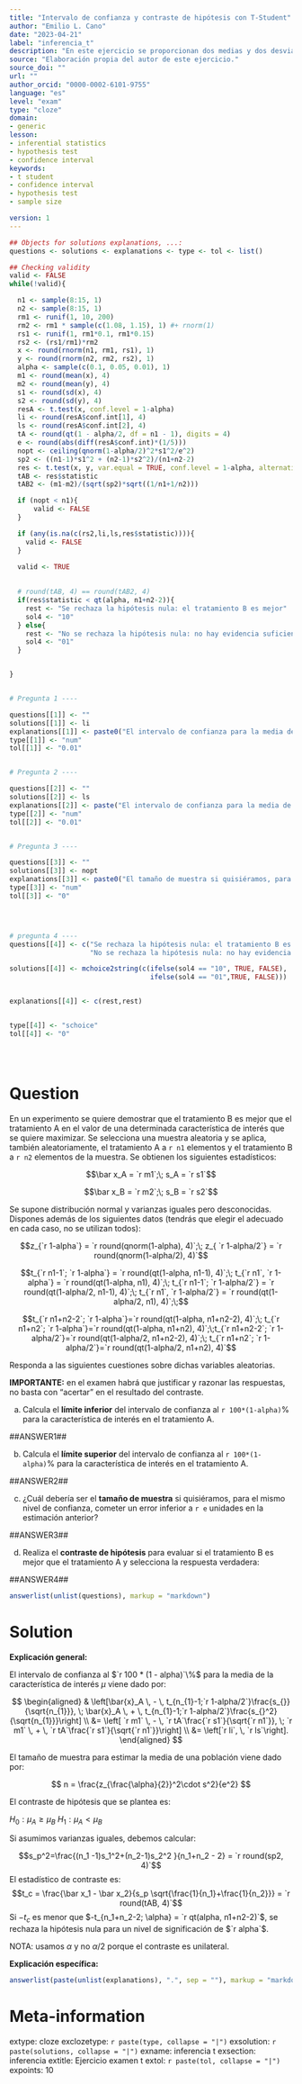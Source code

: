 ```yaml
---
title: "Intervalo de confianza y contraste de hipótesis con T-Student"
author: "Emilio L. Cano"
date: "2023-04-21"
label: "inferencia_t"
description: "En este ejercicio se proporcionan dos medias y dos desviaciones típicas, correspondientes a una característica de interés de dos tratamientos. Se deben responder preguntas sobre intervalos de confianza, tamaño muestral y contraste de hipótesis usando la distribución T-student."
source: "Elaboración propia del autor de este ejercicio."
source_doi: ""
url: ""
author_orcid: "0000-0002-6101-9755"
language: "es"
level: "exam"
type: "cloze"
domain:
- generic
lesson:
- inferential statistics
- hypothesis test
- confidence interval
keywords:
- t student
- confidence interval
- hypothesis test
- sample size

version: 1
---
```






```r


## Objects for solutions explanations, ...:
questions <- solutions <- explanations <- type <- tol <- list()

## Checking validity
valid <- FALSE
while(!valid){

  n1 <- sample(8:15, 1)
  n2 <- sample(8:15, 1)
  rm1 <- runif(1, 10, 200)
  rm2 <- rm1 * sample(c(1.08, 1.15), 1) #+ rnorm(1)
  rs1 <- runif(1, rm1*0.1, rm1*0.15)
  rs2 <- (rs1/rm1)*rm2
  x <- round(rnorm(n1, rm1, rs1), 1)
  y <- round(rnorm(n2, rm2, rs2), 1)
  alpha <- sample(c(0.1, 0.05, 0.01), 1)
  m1 <- round(mean(x), 4)
  m2 <- round(mean(y), 4)
  s1 <- round(sd(x), 4)
  s2 <- round(sd(y), 4)
  resA <- t.test(x, conf.level = 1-alpha)
  li <- round(resA$conf.int[1], 4)
  ls <- round(resA$conf.int[2], 4)
  tA <- round(qt(1 - alpha/2, df = n1 - 1), digits = 4)
  e <- round(abs(diff(resA$conf.int)*(1/5)))
  nopt <- ceiling(qnorm(1-alpha/2)^2*s1^2/e^2)
  sp2 <- ((n1-1)*s1^2 + (n2-1)*s2^2)/(n1+n2-2)
  res <- t.test(x, y, var.equal = TRUE, conf.level = 1-alpha, alternative = "greater")
  tAB <- res$statistic
  tAB2 <- (m1-m2)/(sqrt(sp2)*sqrt((1/n1+1/n2)))

  if (nopt < n1){
      valid <- FALSE
  }

  if (any(is.na(c(rs2,li,ls,res$statistic)))){
    valid <- FALSE
  }

  valid <- TRUE
  
  
  # round(tAB, 4) == round(tAB2, 4)
  if(res$statistic < qt(alpha, n1+n2-2)){
    rest <- "Se rechaza la hipótesis nula: el tratamiento B es mejor"
    sol4 <- "10"
  } else{
    rest <- "No se rechaza la hipótesis nula: no hay evidencia suficiente para afirmar que el tratamiento B sea mejor"
    sol4 <- "01"
  }


}


# Pregunta 1 ----

questions[[1]] <- ""
solutions[[1]] <- li
explanations[[1]] <- paste0("El intervalo de confianza para la media de la característica de interés con el tratamiento A es:", paste0("[", paste(resA$conf.int, collapse = "; "), "]"))
type[[1]] <- "num"
tol[[1]] <- "0.01"


# Pregunta 2 ----

questions[[2]] <- ""
solutions[[2]] <- ls
explanations[[2]] <- paste("El intervalo de confianza para la media de la característica de interés con el tratamiento A es:", paste0("[", paste(resA$conf.int, collapse = "; "), "]"))
type[[2]] <- "num"
tol[[2]] <- "0.01"


# Pregunta 3 ----

questions[[3]] <- ""
solutions[[3]] <- nopt
explanations[[3]] <- paste0("El tamaño de muestra si quisiéramos, para el mismo nivel de confianza, cometer un error inferior a ", e," unidades en la estimación anterior es de " ,nopt,".")
type[[3]] <- "num"
tol[[3]] <- "0"




# pregunta 4 ----
questions[[4]] <- c("Se rechaza la hipótesis nula: el tratamiento B es mejor",
                    "No se rechaza la hipótesis nula: no hay evidencia suficiente para afirmar que el tratamiento B sea mejor")

solutions[[4]] <- mchoice2string(c(ifelse(sol4 == "10", TRUE, FALSE),
                                   ifelse(sol4 == "01",TRUE, FALSE)))


explanations[[4]] <- c(rest,rest)


type[[4]] <- "schoice"
tol[[4]] <- "0"





```


Question
========

 En un experimento se quiere demostrar que el tratamiento B es mejor que el 
tratamiento A en el valor de una determinada característica de interés que se
quiere maximizar. Se selecciona una muestra aleatoria y se aplica, también aleatoriamente,
el tratamiento A a `r n1` elementos y el tratamiento B a `r n2`
elementos de la muestra. Se obtienen los siguientes estadísticos:


$$\bar x_A = `r m1`;\;  s_A = `r s1`$$

$$\bar x_B = `r m2`;\;  s_B = `r s2`$$


Se supone distribución normal y varianzas iguales pero desconocidas. Dispones además de los siguientes datos (tendrás que elegir el adecuado en cada caso, no se utilizan todos):

$$z_{`r 1-alpha`} = `r round(qnorm(1-alpha), 4)`;\; z_{ `r 1-alpha/2`} = `r round(qnorm(1-alpha/2), 4)`$$


$$t_{`r n1-1`; `r 1-alpha`} = `r round(qt(1-alpha, n1-1), 4)`;\; t_{`r n1`, `r 1-alpha`} = `r round(qt(1-alpha, n1), 4)`;\; t_{`r n1-1`; `r 1-alpha/2`} = `r round(qt(1-alpha/2, n1-1), 4)`;\; t_{`r n1`, `r 1-alpha/2`} = `r round(qt(1-alpha/2, n1), 4)`;\;$$



$$t_{`r n1+n2-2`; `r 1-alpha`}=`r round(qt(1-alpha, n1+n2-2), 4)`;\; t_{`r n1+n2`; `r 1-alpha`}=`r round(qt(1-alpha, n1+n2), 4)`;\;t_{`r n1+n2-2`; `r 1-alpha/2`}=`r round(qt(1-alpha/2, n1+n2-2), 4)`;\; t_{`r n1+n2`; `r 1-alpha/2`}=`r round(qt(1-alpha/2, n1+n2), 4)`$$

  Responda a las siguientes cuestiones sobre dichas variables aleatorias.
  
  
  **IMPORTANTE:** en el examen habrá que justificar y razonar las respuestas, no basta con "acertar" en el resultado del contraste.

 
  a.  Calcula el **límite inferior** del intervalo de confianza al `r 100*(1-alpha)`% para la característica de interés en el tratamiento A. 

  ##ANSWER1##

  b. Calcula el **límite superior** del intervalo de confianza al `r 100*(1-alpha)`% para la característica de interés en el tratamiento A. 
  
  ##ANSWER2##

  c. ¿Cuál debería ser el **tamaño de muestra** si quisiéramos, para el mismo nivel de confianza, cometer un error inferior a `r e` unidades en la estimación anterior? 
  
  ##ANSWER3##

  d. Realiza el **contraste de hipótesis** para evaluar si el tratamiento B es mejor que el tratamiento A y selecciona la respuesta verdadera:

  ##ANSWER4##


 

```r
answerlist(unlist(questions), markup = "markdown")
```

Solution
========

**Explicación general:**

El intervalo de confianza al $`r 100 * (1 - alpha)`\%$ para la media de la 
característica de interés $\mu$ viene dado por:

$$
\begin{aligned}
& \left[\bar{x}_A \, - \, t_{n_{1}-1;`r 1-alpha/2`}\frac{s_{}}{\sqrt{n_{1}}}, \;
\bar{x}_A \, + \, t_{n_{1}-1;`r 1-alpha/2`}\frac{s_{}^2}{\sqrt{n_{1}}}\right] \\
&= \left[ `r m1` \, - \, `r tA`\frac{`r s1`}{\sqrt{`r n1`}}, \;
`r m1` \, + \, `r tA`\frac{`r s1`}{\sqrt{`r n1`}}\right] \\
&= \left[`r li`, \, `r ls`\right].
\end{aligned}
$$

El tamaño de muestra para estimar la media de una población viene dado por:

$$
n = \frac{z_{\frac{\alpha}{2}}^2\cdot s^2}{e^2}
$$

El contraste de hipótesis que se plantea es:

$H_0: \mu_A \geq \mu_B$
$H_1: \mu_A < \mu_B$

Si asumimos varianzas iguales, debemos calcular:

$$s_p^2=\frac{(n_1 -1)s_1^2+(n_2-1)s_2^2 }{n_1+n_2 - 2} = `r round(sp2, 4)`$$
El estadístico de contraste es:
$$t_c = \frac{\bar x_1 - \bar x_2}{s_p \sqrt{\frac{1}{n_1}+\frac{1}{n_2}}} = `r round(tAB, 4)`$$
Si $-t_c$ es menor que $-t_{n_1+n_2-2;  \alpha} = `r qt(alpha, n1+n2-2)`$, se rechaza la hipótesis
nula para un nivel de significación de $`r alpha`$. 


NOTA: usamos $\alpha$ y no $\alpha/2$ porque
el contraste es unilateral.

**Explicación específica:**

```r
answerlist(paste(unlist(explanations), ".", sep = ""), markup = "markdown")
```



Meta-information
================
extype: cloze
exclozetype: `r paste(type, collapse = "|")`
exsolution: `r paste(solutions, collapse = "|")`
exname: inferencia t
exsection: inferencia
extitle: Ejercicio examen t
extol: `r paste(tol, collapse = "|")`
expoints: 10

